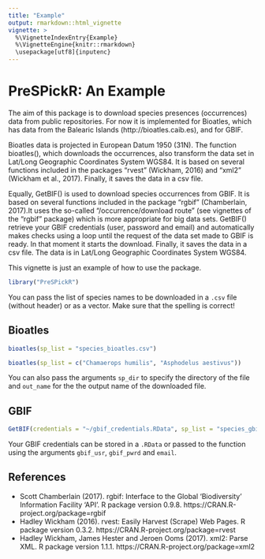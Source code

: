 ```yaml
---
title: "Example"
output: rmarkdown::html_vignette
vignette: >
  %\VignetteIndexEntry{Example}
  %\VignetteEngine{knitr::rmarkdown}
  \usepackage[utf8]{inputenc}
---
```


# PreSPickR: An Example

The aim of this package is to download species presences (occurrences) data from public repositories. For now it is implemented for Bioatles, which has data from the Balearic Islands (http://bioatles.caib.es), and for GBIF.

Bioatles data is projected in European Datum 1950 (31N). The function bioatles(), which downloads the occurrences, also transform the data set in Lat/Long Geographic Coordinates System WGS84. It is based on several functions included in the packages "rvest" (Wickham, 2016) and "xml2" (Wickham et al., 2017). Finally, it saves the data in a csv file.

Equally, GetBIF() is used to download species occurrences from GBIF. It is based on several functions included in the package "rgbif" (Chamberlain, 2017).It uses the so-called "/occurrence/download route" (see vignettes of the "rgbif" package) which is more appropriate for big data sets.
GetBIF() retrieve your GBIF credentials (user, password and email) and automatically makes checks using a loop until the request of the data set made to GBIF is ready. In that moment it starts the download. Finally, it saves the data in a csv file. The data is in Lat/Long Geographic Coordinates System WGS84.

This vignette is just an example of how to use the package.


```r
library("PreSPickR")
```
You can pass the list of species names to be downloaded in a `.csv` file (without header) or as a vector. Make sure that the spelling is correct!


## Bioatles

```r
bioatles(sp_list = "species_bioatles.csv")
```

```r
bioatles(sp_list = c("Chamaerops humilis", "Asphodelus aestivus"))
```

You can also pass the arguments `sp_dir` to specify the directory of the file and `out_name` for the the output name of the downloaded file.


## GBIF

```r
GetBIF(credentials = "~/gbif_credentials.RData", sp_list = "species_gbif.csv", out_name = "sp_records_gbif")
```

Your GBIF credentials can be stored in a `.RData` or passed to the function using the arguments `gbif_usr`, `gbif_pwrd` and `email`.


## References

  - Scott Chamberlain (2017). rgbif: Interface to the Global 'Biodiversity' Information Facility 'API'. R package version 0.9.8. https://CRAN.R-project.org/package=rgbif
  - Hadley Wickham (2016). rvest: Easily Harvest (Scrape) Web Pages. R package version 0.3.2. https://CRAN.R-project.org/package=rvest
  - Hadley Wickham, James Hester and Jeroen Ooms (2017). xml2: Parse XML. R package version 1.1.1. https://CRAN.R-project.org/package=xml2



